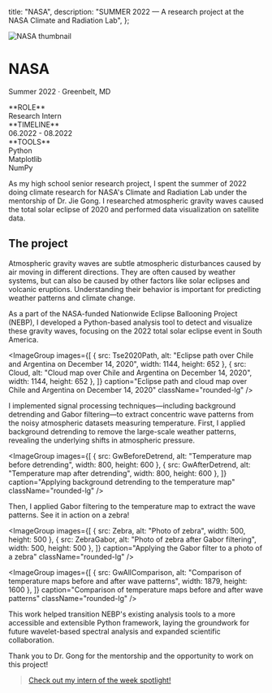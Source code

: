 
  title: "NASA",
  description: "SUMMER 2022 — A research project at the NASA Climate and Radiation Lab",
};

<Image
  src="/assets/thumbnails/nasa.png"
  alt="NASA thumbnail"
  width={3200}
  height={1200}
  className="rounded-lg"
/>

# NASA
<p className="-mt-7 text-dark/25 font-mono uppercase">Summer 2022 · Greenbelt, MD</p>

<Columns num={3} borderVisible>
  <div>
    **ROLE**<br/>
    Research Intern
  </div>

  <div>
    **TIMELINE**<br/>
    06.2022 - 08.2022
  </div>

  <div>
    **TOOLS**<br/>
    Python<br/>
    Matplotlib<br/>
    NumPy
  </div>
</Columns>

As my high school senior research project, I spent the summer of 2022 doing climate research for NASA's Climate and Radiation Lab under the mentorship of Dr. Jie Gong. I researched atmospheric gravity waves caused the total solar eclipse of 2020 and performed data visualization on satellite data.

## The project

Atmospheric gravity waves are subtle atmospheric disturbances caused by air moving in different directions. They are often caused by weather systems, but can also be caused by other factors like solar eclipses and volcanic eruptions. Understanding their behavior is important for predicting weather patterns and climate change.

As a part of the NASA-funded Nationwide Eclipse Ballooning Project (NEBP), I developed a Python-based analysis tool to detect and visualize these gravity waves, focusing on the 2022 total solar eclipse event in South America.

<ImageGroup
  images={[
    { src: Tse2020Path, alt: "Eclipse path over Chile and Argentina on December 14, 2020", width: 1144, height: 652 },
    { src: Cloud, alt: "Cloud map over Chile and Argentina on December 14, 2020", width: 1144, height: 652 },
  ]}
  caption="Eclipse path and cloud map over Chile and Argentina on December 14, 2020"
  className="rounded-lg"
/>

I implemented signal processing techniques—including background detrending and Gabor filtering—to extract concentric wave patterns from the noisy atmospheric datasets measuring temperature. First, I applied background detrending to remove the large-scale weather patterns, revealing the underlying shifts in atmospheric pressure.

<ImageGroup
  images={[
    { src: GwBeforeDetrend, alt: "Temperature map before detrending", width: 800, height: 600 },
    { src: GwAfterDetrend, alt: "Temperature map after detrending", width: 800, height: 600 },
  ]}
  caption="Applying background detrending to the temperature map"
  className="rounded-lg"
/>

Then, I applied Gabor filtering to the temperature map to extract the wave patterns. See it in action on a zebra!

<ImageGroup
  images={[
    { src: Zebra, alt: "Photo of zebra", width: 500, height: 500 },
    { src: ZebraGabor, alt: "Photo of zebra after Gabor filtering", width: 500, height: 500 },
  ]}
  caption="Applying the Gabor filter to a photo of a zebra"
  className="rounded-lg"
/>

<ImageGroup
  images={[
    { src: GwAllComparison, alt: "Comparison of temperature maps before and after wave patterns", width: 1879, height: 1600 },
  ]}
  caption="Comparison of temperature maps before and after wave patterns"
  className="rounded-lg"
/>

This work helped transition NEBP's existing analysis tools to a more accessible and extensible Python framework, laying the groundwork for future wavelet-based spectral analysis and expanded scientific collaboration.

Thank you to Dr. Gong for the mentorship and the opportunity to work on this project!

> [Check out my intern of the week spotlight!](https://x.com/SpaceClubNews/status/1633478809100984325)